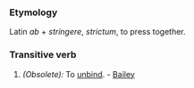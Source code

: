 ===Etymology===
Latin ''ab'' + ''stringere'', ''strictum'', to press together.
===Transitive verb===
#''(Obsolete):'' To [[unbind]]. - [[Bailey]]